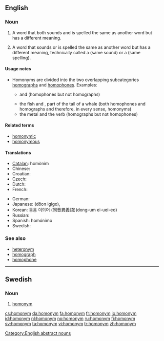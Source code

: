 ==English==
{{wikipedia}}
{{nyms}}

===Noun===
{{en-noun}}

# {{semantics}} {{context|strict sense}} A word that both sounds and is spelled the same as another word but has a different meaning.
# {{context|loosely}} A word that sounds or is spelled the same as another word but has a different meaning, technically called a {{term|homophone}} (same sound) or a {{term|homograph}} (same spelling).

====Usage notes====
* Homonyms are divided into the two overlapping subcategories [[homograph]]s and [[homophone]]s. Examples:
** {{term|die}} and {{term|dye}} (homophones but not homographs)
** the fish {{term|fluke}} and {{term|fluke}}, part of the tail of a whale (both homophones and homographs and therefore, in every sense, homonyms)
** the metal {{term|lead}} and the verb {{term|lead}} (homographs but not homophones)

====Related terms====
* [[homonymic]]
* [[homonymous]]

====Translations====
{{trans-top|word with the same sound or spelling but different meaning}}
* [[Catalan]]: homònim {{m|n}}
* Chinese: {{zh-tsp|同音異義詞|同音异义词|tóngyīn yìyì}}
* Croatian: {{t-|hr|homonim|m}}
* Czech: {{t+|cs|homonymum|n}}
* Dutch: {{t+|nl|homoniem|n}}
* French: {{t+|fr|homonyme|m|n}}
{{trans-mid}}
* German: {{t+|de|Homonym|n}}
* Japanese: {{Jpan|[[同音異義語]]}} (dōon igigo),  {{t|ja|同音語|tr=dōongo|sc=Jpan}}
* Korean: 동음 이의어 (同音異義語)(dong-um ei-uei-eo)
* Russian: {{t|ru|омоним|m|tr=omónim|sc=Cyrl}}
* Spanish: homónimo {{m|n}}
* Swedish: {{t+|sv|homonym|c}}
{{trans-bottom}}

===See also===
* [[heteronym]]
* [[homograph]]
* [[homophone]]

[[Category:English abstract nouns]]

----

==Swedish==

===Noun===
{{infl|sv|noun|g=c}}
{{sv-noun-reg-er}}

# [[#English|homonym]]


[[cs:homonym]]
[[da:homonym]]
[[fa:homonym]]
[[fr:homonym]]
[[io:homonym]]
[[id:homonym]]
[[nl:homonym]]
[[no:homonym]]
[[ru:homonym]]
[[fi:homonym]]
[[sv:homonym]]
[[ta:homonym]]
[[vi:homonym]]
[[tr:homonym]]
[[zh:homonym]]